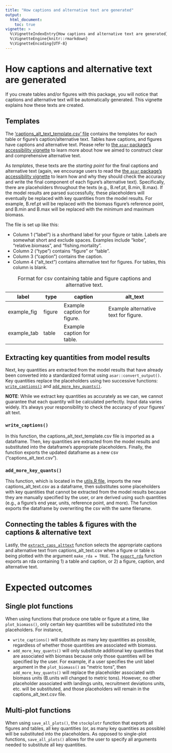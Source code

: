 ```yaml
---
title: "How captions and alternative text are generated"
output:
  html_document:
    toc: true
vignette: >
  %\VignetteIndexEntry{How captions and alternative text are generated}
  %\VignetteEngine{knitr::rmarkdown}
  %\VignetteEncoding{UTF-8}
---
```


# How captions and alternative text are generated

If you create tables and/or figures with this package, you will notice that captions and alternative text will be automatically generated. This vignette explains how these texts are created.

## Templates

The ['captions_alt_text_template.csv' file](https://github.com/nmfs-ost/stockplotr/blob/main/inst/resources/captions_alt_text_template.csv) contains the templates for each table or figure's caption/alternative text. Tables have captions, and figures have captions and alternative text. Please refer to [the `asar` package's accessibility vignette](https://nmfs-ost.github.io/asar/articles/accessibility_guide.html) to learn more about how we aimed to construct clear and comprehensive alternative text.

As *templates*, these texts are the *starting point* for the final captions and alternative text (again, we encourage users to read the [the `asar` package's accessibility vignette](https://nmfs-ost.github.io/asar/articles/accessibility_guide.html) to learn how and why they should check the accuracy and write the final component of each figure's alternative text). Specifically, there are placeholders throughout the texts (e.g., B.ref.pt, B.min, B.max). If the model results are parsed successfully, these placeholders will eventually be replaced with key quantities from the model results. For example, B.ref.pt will be replaced with the biomass figure's reference point, and B.min and B.max will be replaced with the minimum and maximum biomass.

The file is set up like this:

-   Column 1 ("label") is a shorthand label for your figure or table. Labels are somewhat short and exclude spaces. Examples include "kobe", "relative.biomass", and "fishing.mortality".
-   Column 2 ("type") contains "figure" or "table".
-   Column 3 ("caption") contains the caption.
-   Column 4 ("alt_text") contains alternative text for figures. For tables, this column is blank.

+-------------+------------+-----------------------------+--------------------------------------+
| label       | type       | caption                     | alt_text                             |
+=============+============+=============================+======================================+
| example_fig | figure     | Example caption for figure. | Example alternative text for figure. |
+-------------+------------+-----------------------------+--------------------------------------+
| example_tab | table      | Example caption for table.  |                                      |
+-------------+------------+-----------------------------+--------------------------------------+

: Format for csv containing table and figure captions and alternative text.

## Extracting key quantities from model results

Next, key quantities are extracted from the model results that have already been converted into a standardized format using `asar::convert_output()`. Key quantities replace the placeholders using two successive functions: [`write_captions()`](https://github.com/nmfs-ost/stockplotr/blob/main/R/write_captions.R) and [`add_more_key_quants()`](https://github.com/nmfs-ost/stockplotr/blob/00c02487c9dbceaddb43257abdee72594f17b076/R/utils.R#L7).

**NOTE**: While we extract key quantities as accurately as we can, we cannot guarantee that each quantity will be calculated perfectly. Input data varies widely. It’s always your responsibility to check the accuracy of your figures' alt text.

### `write_captions()`

In this function, the captions_alt_text_template.csv file is imported as a dataframe. Then, key quantities are extracted from the model results and substituted into the dataframe's appropriate placeholders. Finally, the function exports the updated dataframe as a new csv ("captions_alt_text.csv").

### `add_more_key_quants()`

This function, which is located in the [utils.R file](https://github.com/nmfs-ost/stockplotr/blob/main/R/utils.R), imports the new captions_alt_text.csv as a dataframe, then substitutes some placeholders with key quantities that cannot be extracted from the model results because they are manually specified by the user, or are derived using such quantities (e.g., a figure's end year, units, reference point, and more). The function exports the dataframe by overwriting the csv with the same filename.

## Connecting the tables & figures with the captions & alternative text

Lastly, the [`extract_caps_alttext`](https://github.com/nmfs-ost/stockplotr/blob/main/R/extract_caps_alttext.R) function selects the appropriate captions and alternative text from captions_alt_text.csv when a figure or table is being plotted with the argument `make_rda = TRUE`. The [`export_rda`](https://github.com/nmfs-ost/stockplotr/blob/main/R/export_rda.R) function exports an rda containing 1) a table and caption, or 2) a figure, caption, and alternative text.

# Expected outcomes

## Single plot functions

When using functions that produce one table or figure at a time, like `plot_biomass()`, only certain key quantities will be substituted into the placeholders. For instance,

* `write_captions()` will substitute as many key quantities as possible, regardless of whether those quantities are associated with biomass.
* `add_more_key_quants()` will only substitute additional key quantities that are associated with biomass because only those quantities will be specified by the user. For example, if a user specifies the unit label argument in the `plot_biomass()` as "metric tons", then `add_more_key_quants()` will replace the placeholder associated with biomass units (B.units will changed to metric tons). However, no other placeholder associated with landings units, recruitment deviations units, etc. will be substituted, and those placeholders will remain in the captions_alt_text.csv file.

## Multi-plot functions 

When using `save_all_plots()`, the `stockplotr` function that exports all figures and tables, all key quantities (or, as many key quantities as possible) will be substituted into the placeholders. As opposed to single-plot functions, `save_all_plots()` allows for the user to specify all arguments needed to substitute all key quantities.
